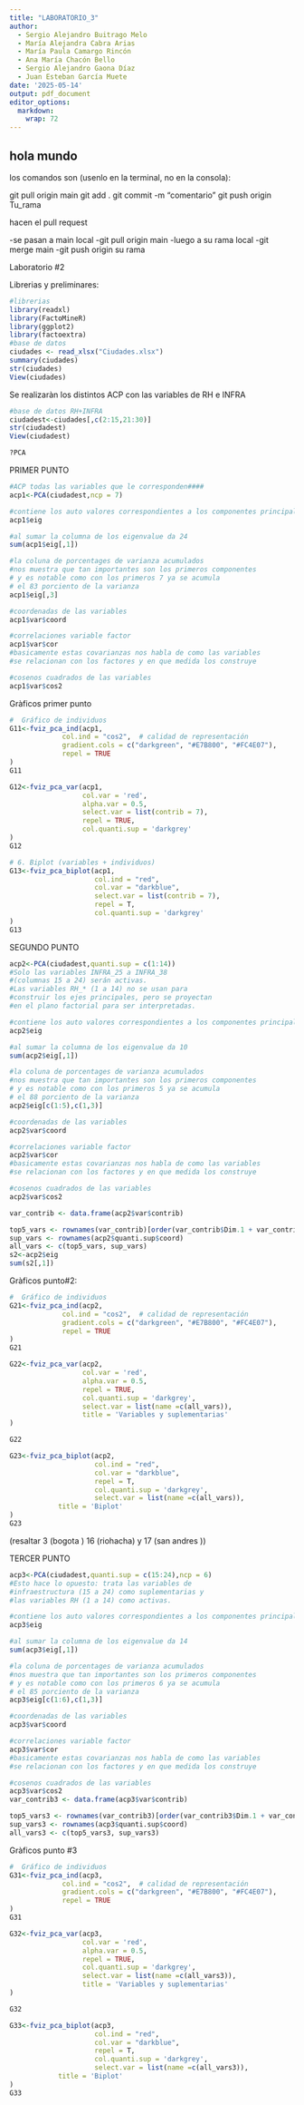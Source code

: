 ```yaml
---
title: "LABORATORIO_3"
author:
  - Sergio Alejandro Buitrago Melo
  - María Alejandra Cabra Arias
  - María Paula Camargo Rincón
  - Ana María Chacón Bello
  - Sergio Alejandro Gaona Díaz
  - Juan Esteban García Muete
date: '2025-05-14'
output: pdf_document
editor_options: 
  markdown: 
    wrap: 72
---
```


## hola mundo

los comandos son (usenlo en la terminal, no en la consola):

git pull origin main git add . git commit -m "comentario" git push
origin Tu_rama

hacen el pull request

-se pasan a main local -git pull origin main -luego a su rama local -git
merge main -git push origin su rama


Laboratorio #2

Librerias y preliminares:

```r
#librerias
library(readxl)
library(FactoMineR)
library(ggplot2)
library(factoextra)
#base de datos
ciudades <- read_xlsx("Ciudades.xlsx")
summary(ciudades)
str(ciudades)
View(ciudades)
```

Se realizaràn los distintos ACP con las variables de RH e INFRA

```r
#base de datos RH+INFRA
ciudadest<-ciudades[,c(2:15,21:30)]
str(ciudadest)
View(ciudadest)

?PCA
```

PRIMER PUNTO

```r
#ACP todas las variables que le corresponden####
acp1<-PCA(ciudadest,ncp = 7)

#contiene los auto valores correspondientes a los componentes principales
acp1$eig

#al sumar la columna de los eigenvalue da 24
sum(acp1$eig[,1])

#la coluna de porcentages de varianza acumulados
#nos muestra que tan importantes son los primeros componentes
# y es notable como con los primeros 7 ya se acumula
# el 83 porciento de la varianza
acp1$eig[,3]

#coordenadas de las variables
acp1$var$coord

#correlaciones variable factor
acp1$var$cor
#basicamente estas covarianzas nos habla de como las variables
#se relacionan con los factores y en que medida los construye

#cosenos cuadrados de las variables
acp1$var$cos2

```
Gràficos primer punto 

```r

#  Gráfico de individuos 
G11<-fviz_pca_ind(acp1,
             col.ind = "cos2",  # calidad de representación
             gradient.cols = c("darkgreen", "#E7B800", "#FC4E07"),
             repel = TRUE
)
G11
```

```r

G12<-fviz_pca_var(acp1,
                  col.var = 'red',
                  alpha.var = 0.5,
                  select.var = list(contrib = 7),
                  repel = TRUE,
                  col.quanti.sup = 'darkgrey'
)
G12
```

```r


# 6. Biplot (variables + individuos)
G13<-fviz_pca_biplot(acp1,
                     col.ind = "red",
                     col.var = "darkblue",
                     select.var = list(contrib = 7),
                     repel = T,
                     col.quanti.sup = 'darkgrey'
)
G13
```
SEGUNDO PUNTO

```r

acp2<-PCA(ciudadest,quanti.sup = c(1:14))
#Solo las variables INFRA_25 a INFRA_38
#(columnas 15 a 24) serán activas.
#Las variables RH_* (1 a 14) no se usan para
#construir los ejes principales, pero se proyectan
#en el plano factorial para ser interpretadas.

#contiene los auto valores correspondientes a los componentes principales
acp2$eig

#al sumar la columna de los eigenvalue da 10
sum(acp2$eig[,1])

#la coluna de porcentages de varianza acumulados
#nos muestra que tan importantes son los primeros componentes
# y es notable como con los primeros 5 ya se acumula
# el 88 porciento de la varianza
acp2$eig[c(1:5),c(1,3)]

#coordenadas de las variables
acp2$var$coord

#correlaciones variable factor
acp2$var$cor
#basicamente estas covarianzas nos habla de como las variables
#se relacionan con los factores y en que medida los construye

#cosenos cuadrados de las variables
acp2$var$cos2

var_contrib <- data.frame(acp2$var$contrib)

top5_vars <- rownames(var_contrib)[order(var_contrib$Dim.1 + var_contrib$Dim.2, decreasing = TRUE)][1:5]
sup_vars <- rownames(acp2$quanti.sup$coord)
all_vars <- c(top5_vars, sup_vars)
s2<-acp2$eig
sum(s2[,1])
```

Gràficos punto#2:

```r

#  Gráfico de individuos 
G21<-fviz_pca_ind(acp2,
             col.ind = "cos2",  # calidad de representación
             gradient.cols = c("darkgreen", "#E7B800", "#FC4E07"),
             repel = TRUE
)
G21
```

```r

G22<-fviz_pca_var(acp2,
                  col.var = 'red',
                  alpha.var = 0.5,
                  repel = TRUE,
                  col.quanti.sup = 'darkgrey',
                  select.var = list(name =c(all_vars)),
                  title = 'Variables y suplementarias'
)

G22
```

```r



G23<-fviz_pca_biplot(acp2,
                     col.ind = "red",
                     col.var = "darkblue",
                     repel = T,
                     col.quanti.sup = 'darkgrey',
                     select.var = list(name =c(all_vars)),
            title = 'Biplot'
)
G23
```

(resaltar 3 (bogota ) 16 (riohacha) y 17 (san andres ))

TERCER PUNTO

```r
acp3<-PCA(ciudadest,quanti.sup = c(15:24),ncp = 6)
#Esto hace lo opuesto: trata las variables de
#infraestructura (15 a 24) como suplementarias y
#las variables RH (1 a 14) como activas.

#contiene los auto valores correspondientes a los componentes principales
acp3$eig

#al sumar la columna de los eigenvalue da 14
sum(acp3$eig[,1])

#la coluna de porcentages de varianza acumulados
#nos muestra que tan importantes son los primeros componentes
# y es notable como con los primeros 6 ya se acumula
# el 85 porciento de la varianza
acp3$eig[c(1:6),c(1,3)]

#coordenadas de las variables
acp3$var$coord

#correlaciones variable factor
acp3$var$cor
#basicamente estas covarianzas nos habla de como las variables
#se relacionan con los factores y en que medida los construye

#cosenos cuadrados de las variables
acp3$var$cos2
var_contrib3 <- data.frame(acp3$var$contrib)

top5_vars3 <- rownames(var_contrib3)[order(var_contrib3$Dim.1 + var_contrib3$Dim.2, decreasing = TRUE)][1:6]
sup_vars3 <- rownames(acp3$quanti.sup$coord)
all_vars3 <- c(top5_vars3, sup_vars3)


```
Gràficos punto #3

```r

#  Gráfico de individuos 
G31<-fviz_pca_ind(acp3,
             col.ind = "cos2",  # calidad de representación
             gradient.cols = c("darkgreen", "#E7B800", "#FC4E07"),
             repel = TRUE
)
G31
```

```r

G32<-fviz_pca_var(acp3,
                  col.var = 'red',
                  alpha.var = 0.5,
                  repel = TRUE,
                  col.quanti.sup = 'darkgrey',
                  select.var = list(name =c(all_vars3)),
                  title = 'Variables y suplementarias'
)

G32
```
```r
G33<-fviz_pca_biplot(acp3,
                     col.ind = "red",
                     col.var = "darkblue",
                     repel = T,
                     col.quanti.sup = 'darkgrey',
                     select.var = list(name =c(all_vars3)),
            title = 'Biplot'
)
G33
```
